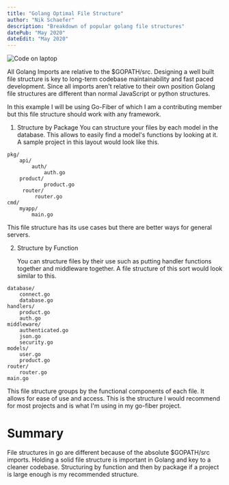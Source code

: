 ```yaml
---
title: "Golang Optimal File Structure"
author: "Nik Schaefer"
description: "Breakdown of popular golang file structures"
datePub: "May 2020"
dateEdit: "May 2020"
---
```


<img src="/blog/golang-optimal-file-structure.webp" alt="Code on laptop" />

All Golang Imports are relative to the $GOPATH/src. Designing a well built file
structure is key to long-term codebase maintainability and fast paced
development. Since all imports aren't relative to their own position Golang file
structures are different than normal JavaScript or python structures.

In this example I will be using Go-Fiber of which I am a contributing member but
this file structure should work with any framework.

1. Structure by Package You can structure your files by each model in the
   database. This allows to easily find a model's functions by looking at it. A
   sample project in this layout would look like this.

```
pkg/
    api/
        auth/
            auth.go
    product/
            product.go
     router/
         router.go
cmd/
    myapp/
        main.go
```

This file structure has its use cases but there are better ways for general
servers.

2. Structure by Function

    You can structure files by their use such as putting handler functions
    together and middleware together. A file structure of this sort would look
    similar to this.

```
database/
    connect.go
    database.go
handlers/
    product.go
    auth.go
middleware/
    authenticated.go
    json.go
    security.go
models/
    user.go
    product.go
router/
    router.go
main.go
```

This file structure groups by the functional components of each file. It allows
for ease of use and access. This is the structure I would recommend for most
projects and is what I'm using in my go-fiber project.

# Summary

File structures in go are different because of the absolute $GOPATH/src imports.
Holding a solid file structure is important in Golang and key to a cleaner
codebase. Structuring by function and then by package if a project is large
enough is my recommended structure.
